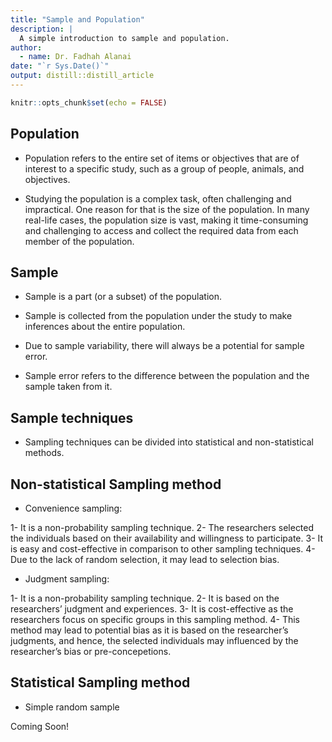 ```yaml
---
title: "Sample and Population"
description: |
  A simple introduction to sample and population. 
author:
  - name: Dr. Fadhah Alanai
date: "`r Sys.Date()`"
output: distill::distill_article
---
```


```r
knitr::opts_chunk$set(echo = FALSE)
```

## Population 
- Population refers to the entire set of items or objectives that are of interest to a specific study, such as a group of people,
animals, and objectives. 

- Studying the population is a complex task, often challenging and impractical. One reason for that is the size of the 
population. In many real-life cases, the population size is vast, making it time-consuming and challenging to access and collect the required data
from each member of the population. 


## Sample

- Sample is a part (or a subset) of the population. 

- Sample is collected from the population under the study to make inferences about the entire population. 

- Due to sample variability, there will always be a potential for sample error. 

- Sample error refers to the difference between the population and the sample taken from it. 

## Sample techniques

- Sampling techniques can be divided into statistical and non-statistical methods. 

## Non-statistical Sampling method 

- Convenience sampling: 

1- It is a non-probability sampling technique. 
2- The researchers selected the individuals based on their availability and willingness to participate. 
3- It is easy and cost-effective in comparison to other sampling techniques. 
4- Due to the lack of random selection, it may lead to selection bias. 

- Judgment sampling:

1- It is a non-probability sampling technique. 
2- It is based on the researchers' judgment and experiences. 
3- It is cost-effective as the researchers focus on specific groups in this sampling method. 
4- This method may lead to potential bias as it is based on the researcher's judgments, and hence, the selected individuals may influenced by the researcher's bias or pre-concepetions.  


## Statistical Sampling method 

- Simple random sample 

Coming Soon!




